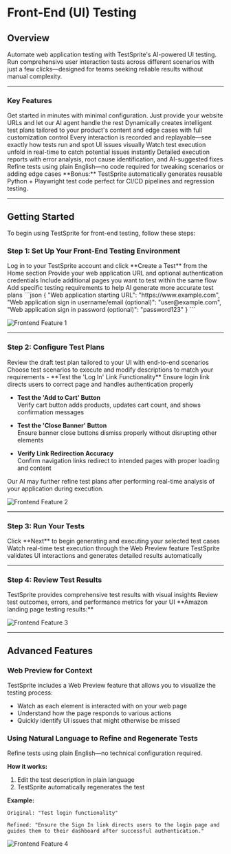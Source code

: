# Front-End (UI) Testing

## Overview


Automate web application testing with TestSprite's AI-powered UI testing. Run comprehensive user interaction tests across different scenarios with just a few clicks—designed for teams seeking reliable results without manual complexity.


---

### Key Features

<CardGroup cols={2}>
  <Card title="Fast Setup" icon="rocket">
    Get started in minutes with minimal configuration. Just provide your website URLs and let our AI agent handle the rest
  </Card>
  <Card title="AI-Generated Test Cases" icon="brain">
    Dynamically creates intelligent test plans tailored to your product's content and edge cases with full customization control
  </Card>
</CardGroup>

<CardGroup cols={2}>
  <Card title="Smart Video Playback" icon="play">
    Every interaction is recorded and replayable—see exactly how tests run and spot UI issues visually
  </Card>
  <Card title="Live Test Preview" icon="eye">
    Watch test execution unfold in real-time to catch potential issues instantly
  </Card>
</CardGroup>

<CardGroup cols={2}>
  <Card title="Actionable Reports" icon="chart-bar">
    Detailed execution reports with error analysis, root cause identification, and AI-suggested fixes
  </Card>
  <Card title="Natural Language Control" icon="message">
    Refine tests using plain English—no code required for tweaking scenarios or adding edge cases
  </Card>
</CardGroup>

<Info>
**Bonus:** TestSprite automatically generates reusable Python + Playwright test code perfect for CI/CD pipelines and regression testing.
</Info>

---

## Getting Started


To begin using TestSprite for front-end testing, follow these steps:


### Step 1: Set Up Your Front-End Testing Environment

<Steps>
  <Step title="Access TestSprite Dashboard">
    Log in to your TestSprite account and click **Create a Test** from the Home section
  </Step>
  <Step title="Enter Application Details">
    Provide your web application URL and optional authentication credentials
  </Step>
  <Step title="Add Testing URLs">
    Include additional pages you want to test within the same flow
  </Step>
  <Step title="Special Instructions (Optional)">
    Add specific testing requirements to help AI generate more accurate test plans
  </Step>
</Steps>


<Accordion title="Example Application Configuration">
```json
{
  "Web application starting URL": "https://www.example.com",
  "Web application sign in username/email (optional)": "user@example.com", 
  "Web application sign in password (optional)": "password123"
}
```
</Accordion>

![Frontend Feature 1](/images/fr-step1.svg)


---

### Step 2: Configure Test Plans

<Steps>
  <Step title="Review AI-Generated Test Plan">
    Review the draft test plan tailored to your UI with end-to-end scenarios
  </Step>
  <Step title="Select & Modify Scenarios">
    Choose test scenarios to execute and modify descriptions to match your requirements
  </Step>
</Steps>


<Accordion title="Example Test Scenarios Generated by AI">
- **Test the 'Log In' Link Functionality**  
  Ensure login link directs users to correct page and handles authentication properly

- **Test the 'Add to Cart' Button**  
  Verify cart button adds products, updates cart count, and shows confirmation messages

- **Test the 'Close Banner' Button**  
  Ensure banner close buttons dismiss properly without disrupting other elements

- **Verify Link Redirection Accuracy**  
  Confirm navigation links redirect to intended pages with proper loading and content
</Accordion>

<Info>
Our AI may further refine test plans after performing real-time analysis of your application during execution.
</Info>

![Frontend Feature 2](/images/fr-step2.svg)


---

### Step 3: Run Your Tests

<Steps>
  <Step title="Start Test Execution">
    Click **Next** to begin generating and executing your selected test cases
  </Step>
  <Step title="Monitor Web Preview">
    Watch real-time test execution through the Web Preview feature
  </Step>
  <Step title="Automatic Validation">
    TestSprite validates UI interactions and generates detailed results automatically
  </Step>
</Steps>


---

### Step 4: Review Test Results

<Steps>
  <Step title="Access Detailed Report">
    TestSprite provides comprehensive test results with visual insights
  </Step>
  <Step title="Analyze Results">
    Review test outcomes, errors, and performance metrics for your UI
  </Step>
</Steps>


<Accordion title="Example Test Results">
**Amazon landing page testing results:**

![Frontend Feature 3](/images/fr-step3.svg)
</Accordion>


---

## Advanced Features

### Web Preview for Context


TestSprite includes a Web Preview feature that allows you to visualize the testing process:

- Watch as each element is interacted with on your web page
- Understand how the page responds to various actions  
- Quickly identify UI issues that might otherwise be missed


### Using Natural Language to Refine and Regenerate Tests

Refine tests using plain English—no technical configuration required.


**How it works:**
1. Edit the test description in plain language
2. TestSprite automatically regenerates the test


**Example:**

```
Original: "Test login functionality"

Refined: "Ensure the Sign In link directs users to the login page and guides them to their dashboard after successful authentication."
```


![Frontend Feature 4](/images/fr-step4.svg)